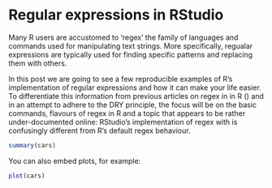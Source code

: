 Regular expressions in RStudio
========================================================

Many R users are accustomed to 'regex' the family of languages and
commands used for manipulating text strings. More specifically, 
regualar expressions are typically used for finding specific patterns and
replacing them with others.

In this post we are going to see a few reproducible examples of R's
implementation of regular expressions and how it can make your life easier.
To differentiate this information from previous articles on regex in 
in R () and in an attempt to adhere to the DRY principle, the focus will
be on the basic commands, flavours of regex in R and a topic that appears to
be rather under-documented online: RStudio's implementation of regex with
is confusingly different from R's default regex behaviour.

```r
summary(cars)
```

You can also embed plots, for example:

```r
plot(cars)
```


